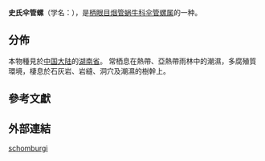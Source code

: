 {{Speciesbox
 |taxon=Tropidauchenia schomburgi
 |authority=(Boettger et Schmacker, 1890)
 |synonyms_ref={{r|zgdwz_101612}}
 |synonyms=
*''[[Clausilia|Clausilia]]'' (''Garnieria'') ''schomburgi'' {{small|Schmacker & Boettger, 1890}} 
*''[[Indonenia|Indonenia]] schomburgi'' {{small|Zilch, 1954}}
*''Tripidauchenia schomburgi'' {{small|(Boettger et Schmacker, 1890)}}{{r|shell_6561}}（拼寫錯誤）
*''Tropidauchenia schomburgiana'' {{small|Yen, 1939}}
}}

'''史氏伞管螺'''（学名：''{{lang|la|Tripidauchenia schomburgi}}''），是[[柄眼目|柄眼目]][[烟管蜗牛科|烟管蜗牛科]][[伞管螺属|伞管螺属]]的一种{{r|shell_6561|zgdwz_101612}}。

==分佈==
本物種見於[[中国大陆|中国大陆]]的[[湖南省|湖南省]]{{r|zgdwz_101612}}。
常栖息在熱帶、亞熱帶雨林中的潮濕，多腐殖質環境，棲息於石灰岩、岩縫、洞穴及潮濕的樹幹上{{r|zgdwz_101612}}。

==參考文獻==
{{reflist |refs=
<ref name="shell_6561">{{cite web
 |url=http://shell.sinica.edu.tw/chinese/shellbase_detail.php?science_no=6561
 |title=国际贝库：史氏伞管螺
 |publisher=台湾贝类资料库
 |access-date=2018-04-02
 |language=zh-hant
 |archive-date=2016-03-04
 |archive-url=https://web.archive.org/web/20160304115920/http://shell.sinica.edu.tw/chinese/shellbase_detail.php?science_no=6561
 |dead-url=no
 }}</ref>
<ref name="zgdwz_101612">{{cite book |chapter-url=http://zgdwz.lifescience.com.cn/info/101612 |chapter=史氏伞管螺 Clausiliidae sp. schomburgi Schmacker ＆ Boettger |url=http://zgdwz.lifescience.com.cn/v/W7 |title=《中国动物志 无脊椎动物》 |volume=第七卷 |access-date=2018-04-02 |language=zh-hans |deadurl=yes |archiveurl=https://web.archive.org/web/20180222043705/http://zgdwz.lifescience.com.cn/v/W7 |archivedate=2018-02-22 |df= }}</ref>
}}

==外部連結==
{{commonscat|Tropidauchenia schomburgi}}
{{Taxonbar}}
[[Category:伞管螺族|schomburgi]]
{{Mollusc-stub}}